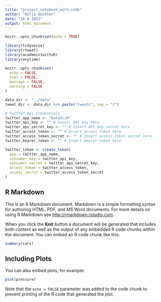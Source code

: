 ```yaml
---
title: "project_notebook_with_code"
author: "Kolja Günther"
date: "18 6 2021"
output: html_document
---
```


```r
knitr::opts_chunk$set(echo = TRUE)

library(tidyverse)
library(rtweet)
library(academictwitteR)
library(anytime)

knitr::opts_chunk$set(
  echo = FALSE, 
  eval = FALSE, 
  message = FALSE,
  warning = FALSE
)

data_dir <- "../data"
tweet_dir <- data_dir %>% paste("tweets", sep = "/")

# Twitter Api Credentials
twitter_app_name <- "DataSciR"
twitter_api_key <- "" # Insert API key here
twitter_api_secret_key <- "" # Insert API key secret here
twitter_access_token <- "" # Insert access token here
twitter_access_token_secret <- "" # Insert access token secret here
twitter_bearer_token <- "" # Insert bearer-token here

twitter_token <- create_token(
  app = twitter_app_name,
  consumer_key = twitter_api_key,
  consumer_secret = twitter_api_secret_key, 
  access_token = twitter_access_token,
  access_secret = twitter_access_token_secret
)
```

## R Markdown

This is an R Markdown document. Markdown is a simple formatting syntax for authoring HTML, PDF, and MS Word documents. For more details on using R Markdown see <http://rmarkdown.rstudio.com>.

When you click the **Knit** button a document will be generated that includes both content as well as the output of any embedded R code chunks within the document. You can embed an R code chunk like this:

```r
summary(cars)
```

## Including Plots

You can also embed plots, for example:

```r
plot(pressure)
```

Note that the `echo = FALSE` parameter was added to the code chunk to prevent printing of the R code that generated the plot.
